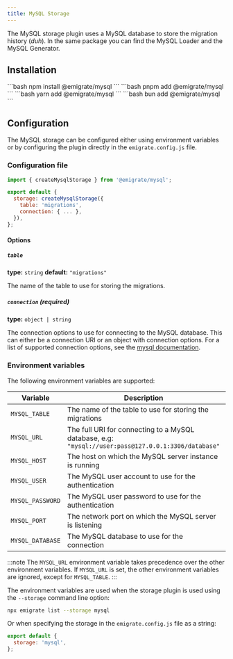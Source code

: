 ```yaml
---
title: MySQL Storage
---
```



The MySQL storage plugin uses a MySQL database to store the migration history (*duh*). In the same package you can find the <Link href="/plugins/loaders/mysql/">MySQL Loader</Link> and the <Link href="/plugins/generators/mysql/">MySQL Generator</Link>.

## Installation

<Tabs>
  <TabItem label="npm">
    ```bash
    npm install @emigrate/mysql
    ```
  </TabItem>
  <TabItem label="pnpm">
    ```bash
    pnpm add @emigrate/mysql
    ```
  </TabItem>
  <TabItem label="yarn">
    ```bash
    yarn add @emigrate/mysql
    ```
  </TabItem>
  <TabItem label="bun">
    ```bash
    bun add @emigrate/mysql
    ```
  </TabItem>
</Tabs>

## Configuration

The MySQL storage can be configured either using environment variables or by configuring the plugin directly in the <Link href="/reference/configuration/">`emigrate.config.js` file</Link>.

### Configuration file

```js title="emigrate.config.js" {1,4-7}
import { createMysqlStorage } from '@emigrate/mysql';

export default {
  storage: createMysqlStorage({
    table: 'migrations',
    connection: { ... },
  }),
};
```

#### Options

##### `table`

**type:** `string`
**default:** `"migrations"`

The name of the table to use for storing the migrations.

##### `connection` (required)

**type:** `object | string`

The connection options to use for connecting to the MySQL database. This can either be a connection URI or an object with connection options.
For a list of supported connection options, see the [mysql documentation](https://github.com/mysqljs/mysql#connection-options).

### Environment variables

The following environment variables are supported:

| Variable         | Description                                                                                         | Default        |
| ---------------- | --------------------------------------------------------------------------------------------------- | -------------- |
| `MYSQL_TABLE`    | The name of the table to use for storing the migrations                                             | `"migrations"` |
| `MYSQL_URL`      | The full URI for connecting to a MySQL database, e.g: `"mysql://user:pass@127.0.0.1:3306/database"` |                |
| `MYSQL_HOST`     | The host on which the MySQL server instance is running                                              | `"localhost"`  |
| `MYSQL_USER`     | The MySQL user account to use for the authentication                                                |                |
| `MYSQL_PASSWORD` | The MySQL user password to use for the authentication                                               |                |
| `MYSQL_PORT`     | The network port on which the MySQL server is listening                                             | `3306`         |
| `MYSQL_DATABASE` | The MySQL database to use for the connection                                                        |                |

:::note
The `MYSQL_URL` environment variable takes precedence over the other environment variables. If `MYSQL_URL` is set, the other environment variables are ignored, except for `MYSQL_TABLE`.
:::

The environment variables are used when the storage plugin is used using the `--storage` command line option:

```bash
npx emigrate list --storage mysql
```

Or when specifying the storage in the <Link href="/reference/configuration/">`emigrate.config.js` file</Link> as a string:

```js title="emigrate.config.js" {2}
export default {
  storage: 'mysql',
};
```
